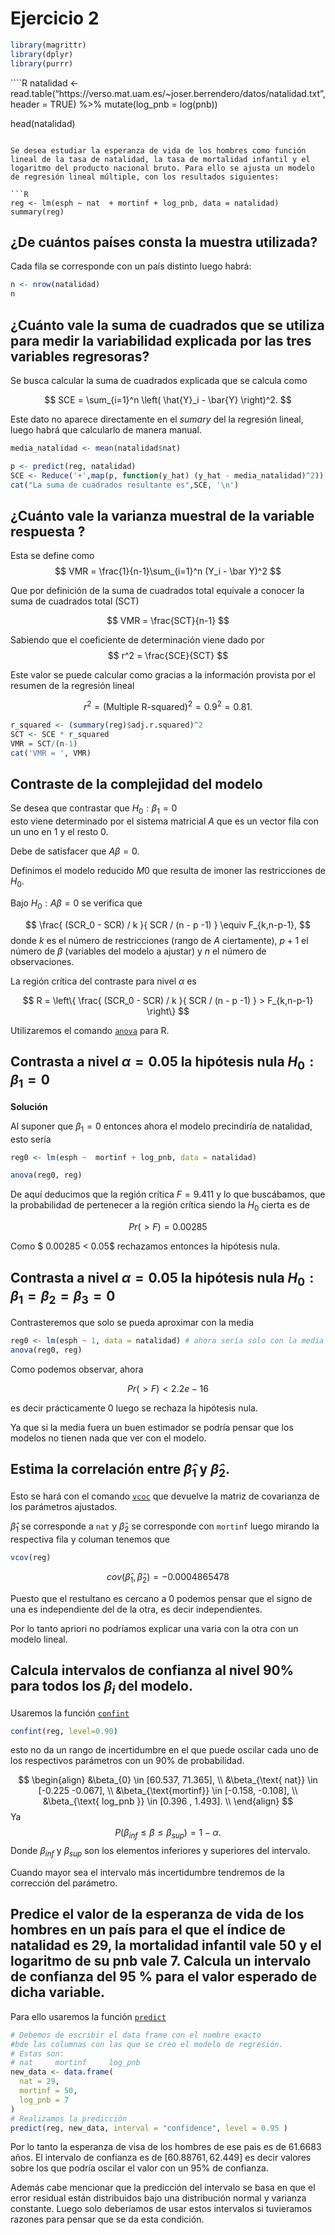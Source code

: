 # Ejercicio 2  

```R
library(magrittr)
library(dplyr)
library(purrr)
```

````R

natalidad <- read.table("https://verso.mat.uam.es/~joser.berrendero/datos/natalidad.txt", header = TRUE) %>% 
  mutate(log_pnb = log(pnb))

head(natalidad)
```

Se desea estudiar la esperanza de vida de los hombres como función lineal de la tasa de natalidad, la tasa de mortalidad infantil y el logaritmo del producto nacional bruto. Para ello se ajusta un modelo de regresión lineal múltiple, con los resultados siguientes:

```R
reg <- lm(esph ~ nat  + mortinf + log_pnb, data = natalidad)
summary(reg)
```

## ¿De cuántos países consta la muestra utilizada?

Cada fila se corresponde con un país distinto luego habrá:  

```R
n <- nrow(natalidad)
n
```

## ¿Cuánto vale la suma de cuadrados que se utiliza para medir la variabilidad explicada por las tres variables regresoras?

Se busca calcular la suma de cuadrados explicada que se calcula como 

$$
SCE 
=
\sum_{i=1}^n
\left(
\hat{Y}_i - \bar{Y}
\right)^2.
$$

Este dato no aparece directamente en el *sumary* del la regresión lineal, luego habrá que calcularlo de manera manual. 

```R
media_natalidad <- mean(natalidad$nat)

p <- predict(reg, natalidad)
SCE <- Reduce('+',map(p, function(y_hat) (y_hat - media_natalidad)^2))
cat("La suma de cuadrados resultante es",SCE, '\n')
```


## ¿Cuánto vale la varianza muestral de la variable respuesta ?

Esta se define como 
$$
VMR = \frac{1}{n-1}\sum_{i=1}^n
(Y_i - \bar Y)^2
$$

Que por definición de la suma de cuadrados total equivale a conocer la suma de cuadrados total (SCT)

$$
VMR = \frac{SCT}{n-1}
$$

Sabiendo que el coeficiente de determinación viene dado por 
$$
r^2 = \frac{SCE}{SCT}
$$

Este valor se puede calcular como gracias a la información provista por el resumen de la regresión lineal

$$
r^2 = (\text{Multiple R-squared})^2 = 0.9^2 = 0.81.
$$

```R
r_squared <- (summary(reg)$adj.r.squared)^2
SCT <- SCE * r_squared
VMR = SCT/(n-1)
cat('VMR = ', VMR)
```

## Contraste de la complejidad del modelo

Se desea que contrastar que $H_0 : \beta_1 = 0$  
esto viene determinado por el sistema matricial $A$
que es un vector fila con un uno en $1$ y el resto $0$.

Debe de satisfacer que $A \beta = 0$.

Definimos el modelo reducido $M0$ que resulta de imoner las restricciones de $H_0$.

Bajo $H_0: A \beta = 0$ se verifica que 

$$
\frac{
(SCR_0 - SCR) / k
}{
SCR / (n - p -1)
}
\equiv
F_{k,n-p-1},
$$
donde $k$ es el número de restricciones (rango de $A$ ciertamente), $p+1$ el número de $\beta$ (variables del modelo a ajustar) y $n$ el número de observaciones.

La región crítica del contraste para nivel $\alpha$ es

$$
R
= 
\left\{
\frac{
(SCR_0 - SCR) / k
}{
SCR / (n - p -1)
}
>
F_{k,n-p-1}
\right\}
$$

Utilizaremos el comando [`anova`](https://www.rdocumentation.org/packages/stats/versions/3.6.2/topics/anova) para R. 


## Contrasta a nivel $\alpha = 0.05$ la hipótesis nula $H_0 : \beta_1 = 0$  

**Solución** 

Al suponer que $\beta_1 = 0$ entonces ahora el modelo precindiría de natalidad, esto sería 
```r
reg0 <- lm(esph ~  mortinf + log_pnb, data = natalidad)
```

```r
anova(reg0, reg)
```
De aquí deducimos que la región crítica 
$F = 9.411$ y lo que buscábamos, que la probabilidad de pertenecer a la región crítica siendo la $H_0$ cierta es de

$$
Pr(>F) = 0.00285 
$$

Como $ 0.00285  < 0.05$ rechazamos entonces la hipótesis nula. 


## Contrasta a nivel $\alpha = 0.05$ la hipótesis nula $H_0 : \beta_1 =  \beta_2 = \beta_3 =0$  

Contrasteremos que solo se pueda aproximar con la media

```r
reg0 <- lm(esph ~ 1, data = natalidad) # ahora sería solo con la media
anova(reg0, reg)
```

Como podemos observar, ahora 

$$
Pr(>F)   < 2.2e-16 
$$


es decir prácticamente $0$ luego se rechaza la hipótesis nula. 

Ya que si la media fuera un buen estimador se podría pensar que los modelos no tienen nada que ver con el modelo.

## Estima la correlación entre $\hat{\beta}_1$ y $\hat{\beta}_2$. 

Esto se hará con el comando [`vcoc`](https://www.rdocumentation.org/packages/stats/versions/3.6.2/topics/vcov) que devuelve la matriz de covarianza de los parámetros ajustados. 

$\hat{\beta}_1$ se corresponde a `nat` y $\hat{\beta}_2$
se corresponde con `mortinf` luego mirando la respectiva fila y columan tenemos que 

```r
vcov(reg)
```

$$
cov(\hat{\beta}_1, \hat{\beta}_2)
=
-0.0004865478
$$

Puesto que el restultano es cercano a $0$ podemos pensar que el signo de una es independiente del de la otra, es decir independientes. 

Por lo tanto apriori no podríamos explicar una varia con la otra con un modelo lineal.


## Calcula intervalos de confianza al nivel $90\%$ para todos los $\beta_i$ del modelo.

Usaremos la función [`confint`](https://fhernanb.github.io/libro_regresion/ic.html)

```r

confint(reg, level=0.90)
```
esto no da un rango de incertidumbre en el que puede oscilar cada uno de los respectivos parámetros con 
un $90 \%$ de probabilidad. 

$$
\begin{align}
&\beta_{0} \in [60.537, 71.365], \\
&\beta_{\text{ nat}} \in [-0.225 -0.067], \\
&\beta_{\text{mortinf}} \in [-0.158, -0.108], \\
&\beta_{\text{ log_pnb }}  \in [0.396 , 1.493]. \\
\end{align}
$$
Ya 
$$
P( \beta_{inf} \leq \beta \leq \beta_{sup}) = 1 - \alpha.
$$
Donde $\beta_{inf}$ y $\beta_{sup}$ son los elementos inferiores y superiores del intervalo. 

Cuando mayor sea el intervalo más incertidumbre tendremos de la corrección del parámetro. 


## Predice el valor de la esperanza de vida de los hombres en un país para el que el índice de natalidad es 29, la mortalidad infantil vale 50 y el logaritmo de su pnb vale 7. Calcula un intervalo de confianza del 95 % para el valor esperado de dicha variable.

Para ello usaremos la función [`predict`](https://www.rdocumentation.org/packages/stats/versions/3.6.2/topics/predict.lm)

```r
# Debemos de escribir el data frame con el nombre exacto 
#bde las columnas con las que se creo el modelo de regresión.
# Estas son:
# nat     mortinf     log_pnb 
new_data <- data.frame(
  nat = 29,
  mortinf = 50,
  log_pnb = 7
)
# Realizamos la predicción 
predict(reg, new_data, interval = "confidence", level = 0.95 )
```
Por lo tanto la esperanza de visa de los hombres de ese pais es de 61.6683 años. 
El intervalo de confianza es de $[60.88761, 62.449]$ es decir valores sobre los que podría oscilar el valor
con un $95 \%$ de confianza. 

Además cabe mencionar que la predicción del intervalo se basa en que el error residual están distribuidos 
bajo una distribución normal y varianza constante. Luego solo deberíamos de usar estos intervalos 
si tuvieramos razones para pensar que se da esta condición. 

